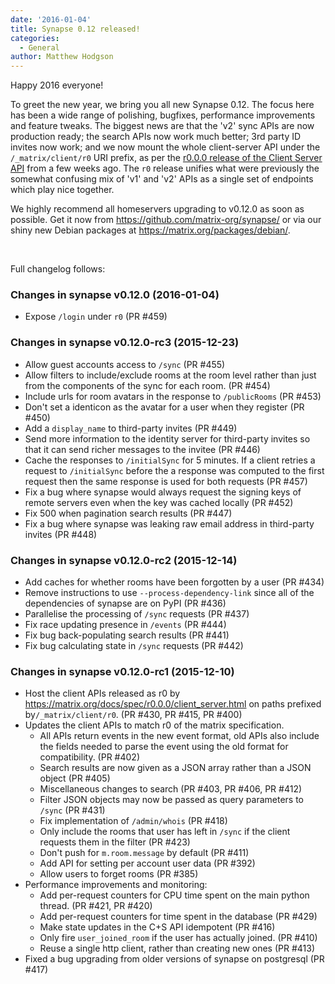 ```yaml
---
date: '2016-01-04'
title: Synapse 0.12 released!
categories:
  - General
author: Matthew Hodgson
---
```


Happy 2016 everyone!

To greet the new year, we bring you all new Synapse 0.12. The focus here has been a wide range of polishing, bugfixes, performance improvements and feature tweaks. The biggest news are that the 'v2' sync APIs are now production ready; the search APIs now work much better; 3rd party ID invites now work; and we now mount the whole client-server API under the <code>/_matrix/client/r0</code> URI prefix, as per the <a href="https://matrix.org/docs/spec/r0.0.0/client_server.html">r0.0.0 release of the Client Server API</a> from a few weeks ago. The <code>r0</code> release unifies what were previously the somewhat confusing mix of 'v1' and 'v2' APIs as a single set of endpoints which play nice together.

We highly recommend all homeservers upgrading to v0.12.0 as soon as possible. Get it now from <a href="https://github.com/matrix-org/synapse/">https://github.com/matrix-org/synapse/</a> or via our shiny new Debian packages at <a href="https://matrix.org/packages/debian/">https://matrix.org/packages/debian/</a>.

&nbsp;

Full changelog follows:
<h3>Changes in synapse v0.12.0 (2016-01-04)</h3>
<ul>
    <li>Expose <code>/login</code> under <code>r0</code> (PR #459)</li>
</ul>
<a name="user-content-changes-in-synapse-v0-12-0-rc3-2015-12-23"></a>
<h3><a id="user-content-changes-in-synapse-v0120-rc3-2015-12-23" class="anchor" href="https://github.com/matrix-org/synapse/blob/master/CHANGES.rst#changes-in-synapse-v0120-rc3-2015-12-23"></a>Changes in synapse v0.12.0-rc3 (2015-12-23)</h3>
<ul>
    <li>Allow guest accounts access to <code>/sync</code> (PR #455)</li>
    <li>Allow filters to include/exclude rooms at the room level rather than just from the components of the sync for each room. (PR #454)</li>
    <li>Include urls for room avatars in the response to <code>/publicRooms</code> (PR #453)</li>
    <li>Don't set a identicon as the avatar for a user when they register (PR #450)</li>
    <li>Add a <code>display_name</code> to third-party invites (PR #449)</li>
    <li>Send more information to the identity server for third-party invites so that it can send richer messages to the invitee (PR #446)</li>
    <li>Cache the responses to <code>/initialSync</code> for 5 minutes. If a client retries a request to <code>/initialSync</code> before the a response was computed to the first request then the same response is used for both requests (PR #457)</li>
    <li>Fix a bug where synapse would always request the signing keys of remote servers even when the key was cached locally (PR #452)</li>
    <li>Fix 500 when pagination search results (PR #447)</li>
    <li>Fix a bug where synapse was leaking raw email address in third-party invites (PR #448)</li>
</ul>
<a name="user-content-changes-in-synapse-v0-12-0-rc2-2015-12-14"></a>
<h3><a id="user-content-changes-in-synapse-v0120-rc2-2015-12-14" class="anchor" href="https://github.com/matrix-org/synapse/blob/master/CHANGES.rst#changes-in-synapse-v0120-rc2-2015-12-14"></a>Changes in synapse v0.12.0-rc2 (2015-12-14)</h3>
<ul>
    <li>Add caches for whether rooms have been forgotten by a user (PR #434)</li>
    <li>Remove instructions to use <code>--process-dependency-link</code> since all of the dependencies of synapse are on PyPI (PR #436)</li>
    <li>Parallelise the processing of <code>/sync</code> requests (PR #437)</li>
    <li>Fix race updating presence in <code>/events</code> (PR #444)</li>
    <li>Fix bug back-populating search results (PR #441)</li>
    <li>Fix bug calculating state in <code>/sync</code> requests (PR #442)</li>
</ul>
<a name="user-content-changes-in-synapse-v0-12-0-rc1-2015-12-10"></a>
<h3><a id="user-content-changes-in-synapse-v0120-rc1-2015-12-10" class="anchor" href="https://github.com/matrix-org/synapse/blob/master/CHANGES.rst#changes-in-synapse-v0120-rc1-2015-12-10"></a>Changes in synapse v0.12.0-rc1 (2015-12-10)</h3>
<ul>
    <li>Host the client APIs released as r0 by <a href="https://matrix.org/docs/spec/r0.0.0/client_server.html">https://matrix.org/docs/spec/r0.0.0/client_server.html</a> on paths prefixed by<code>/_matrix/client/r0</code>. (PR #430, PR #415, PR #400)</li>
    <li>Updates the client APIs to match r0 of the matrix specification.
<ul>
    <li>All APIs return events in the new event format, old APIs also include the fields needed to parse the event using the old format for compatibility. (PR #402)</li>
    <li>Search results are now given as a JSON array rather than a JSON object (PR #405)</li>
    <li>Miscellaneous changes to search (PR #403, PR #406, PR #412)</li>
    <li>Filter JSON objects may now be passed as query parameters to <code>/sync</code> (PR #431)</li>
    <li>Fix implementation of <code>/admin/whois</code> (PR #418)</li>
    <li>Only include the rooms that user has left in <code>/sync</code> if the client requests them in the filter (PR #423)</li>
    <li>Don't push for <code>m.room.message</code> by default (PR #411)</li>
    <li>Add API for setting per account user data (PR #392)</li>
    <li>Allow users to forget rooms (PR #385)</li>
</ul>
</li>
    <li>Performance improvements and monitoring:
<ul>
    <li>Add per-request counters for CPU time spent on the main python thread. (PR #421, PR #420)</li>
    <li>Add per-request counters for time spent in the database (PR #429)</li>
    <li>Make state updates in the C+S API idempotent (PR #416)</li>
    <li>Only fire <code>user_joined_room</code> if the user has actually joined. (PR #410)</li>
    <li>Reuse a single http client, rather than creating new ones (PR #413)</li>
</ul>
</li>
    <li>Fixed a bug upgrading from older versions of synapse on postgresql (PR #417)</li>
</ul>

